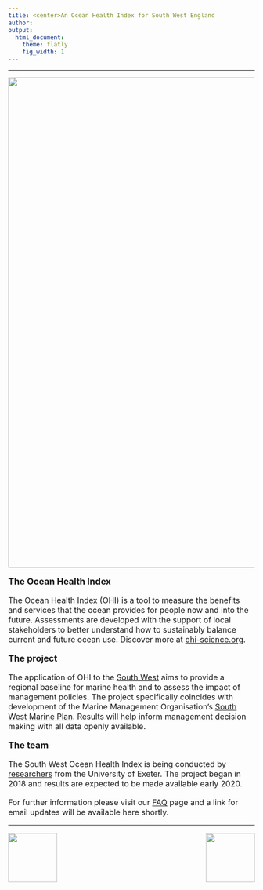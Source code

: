 ```yaml
---
title: <center>An Ocean Health Index for South West England
author:  
output:
  html_document:
    theme: flatly
    fig_width: 1
---
```

---

<center><img src="images/Porthcurnow2.JPG" width="1000px"></center>
<br>
<font size="4"><i class="fa fa-globe fa-x"></i>  **The Ocean Health Index**</h2> 
<font size="3">The Ocean Health Index (OHI) is a tool to measure the benefits and services that the ocean provides for people now and into the future. Assessments are developed with the support of local stakeholders to better understand how to sustainably balance current and future ocean use. Discover more at [ohi-science.org](www.ohi-science.org). 

<font size="4"><i class="fa fa-folder-open fa-x"></i>  **The project**</h2> 
<font size="3">The application of OHI to the [South West](http://ohi-science.org/esw/about.html) aims to provide a regional baseline for marine health and to assess the impact of management policies. The project specifically coincides with development of the Marine Management Organisation's [South West Marine Plan](https://www.gov.uk/government/collections/south-west-marine-plan). Results will help inform management decision making with all data openly available.

<font size="4"><i class="fa fa-user fa-x"></i>  **The team**</h2>
<font size="3">The South West Ocean Health Index is being conducted by [researchers](http://ohi-science.org/esw/who_we_are.html) from the University of Exeter. The project began in 2018 and results are expected to be made available early 2020.

For further information please visit our [FAQ](http://ohi-science.org/esw/faq.html) page and a link for  email updates will be available here shortly.

----


<img align="left" src="images/ohi-logo.png" width="100px">

<img align="right" src="images/UoE_logo.jpg" width="100px">

